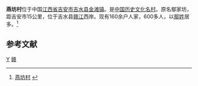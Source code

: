 '''燕坊村'''位于中国[[江西省|江西省]][[吉安市|吉安市]][[吉水县|吉水县]][[金滩镇|金滩镇]]。是[[中国历史文化名村|中国历史文化名村]]。原名鄢家坊，距吉安市15公里，位于吉水县[[赣江|赣江]]西岸。现有160余户人家，600多人，以[[鄢姓|鄢姓]]居多。<ref>[http://www.jgsdaily.com/12/96/html/20070811/20070811094626.htm 燕坊村] {{webarchive|url=https://web.archive.org/web/20080905231542/http://www.jgsdaily.com/12/96/html/20070811/20070811094626.htm |date=2008-09-05 }}</ref>


==参考文献==
{{reflist}}
{{中国历史文化名村}}
{{coord|27|12|58|N|115|04|37|E|display=title|scale:100000}}

[[Category:吉水县|Y]]
[[Category:中国历史文化名村|赣]]